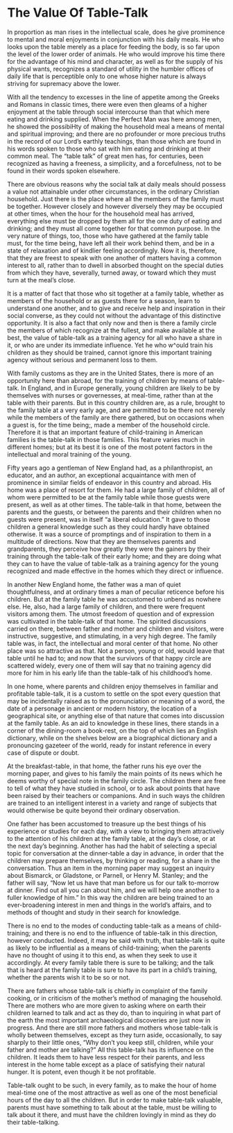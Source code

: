 # The Value Of Table-Talk

In proportion as man rises in the intellectual scale, does he give prominence to mental and moral enjoyments in conjunction with his daily meals. He who looks upon the table merely as a place for feeding the body, is so far upon the level of the lower order of animals. He who would improve his time there for the advantage of his mind and character, as well as for the supply of his physical wants, recognizes a standard of utility in the humbler offices of daily life that is perceptible only to one whose higher nature is always striving for supremacy above the lower.

With all the tendency to excesses in the line of appetite among the Greeks and Romans in classic times, there were even then gleams of a higher enjoyment at the table through social intercourse than that which mere eating and drinking supplied. When the Perfect Man was here among men, he showed the possibiHty of making the household meal a means of mental and spiritual improving; and there are no profounder or more precious truths in the record of our Lord's earthly teachings, than those which are found in his words spoken to those who sat with him eating and drinking at their common meal. The "table talk" of great men has, for centuries, been recognized as having a freeness, a simplicity, and a forcefulness, not to be found in their words spoken elsewhere.

There are obvious reasons why the social talk at daily meals should possess a value not attainable under other circumstances, in the ordinary Christian household. Just there is the place where all the members of the family must be together. However closely and however diversely they may be occupied at other times, when the hour for the household meal has arrived, everything else must be dropped by them all for the one duty of eating and drinking; and they must all come together for that common purpose. In the very nature of things, too, those who have gathered at the family table must, for the time being, have left all their work behind them, and be in a state of relaxation and of kindlier feeling accordingly. Now it is, therefore, that they are freest to speak with one another of matters having a common interest to all, rather than to dwell in absorbed thought on the special duties from which they have, severally, turned away, or toward which they must turn at the meal's close.

It is a matter of fact that those who sit together at a family table, whether as members of the household or as guests there for a season, learn to understand one another, and to give and receive help and inspiration in their social converse, as they could not without the advantage of this distinctive opportunity. It is also a fact that only now and then is there a family circle the members of which recognize at the fullest, and make available at the best, the value of table-talk as a training agency for all who have a share in it, or who are under its immediate influence. Yet he who w^ould train his children as they should be trained, cannot ignore this important training agency without serious and permanent loss to them.

With family customs as they are in the United States, there is more of an opportunity here than abroad, for the training of children by means of table-talk. In England, and in Europe generally, young children are likely to be by themselves with nurses or governesses, at meal-time, rather than at the table with their parents. But in this country children are, as a rule, brought to the family table at a very early age, and are permitted to be there not merely while the members of the family are there gathered, but on occasions when a guest is, for the time being;, made a member of the household circle. Therefore it is that an important feature of child-training in American families is the table-talk in those families. This feature varies much in different homes; but at its best it is one of the most potent factors in the intellectual and moral training of the young.

Fifty years ago a gentleman of New England had, as a philanthropist, an educator, and an author, an exceptional acquaintance with men of prominence in similar fields of endeavor in this country and abroad. His home was a place of resort for them. He had a large family of children, all of whom were permitted to be at the family table while those guests were present, as well as at other times. The table-talk in that home, between the parents and the guests, or between the parents and their children when no guests were present, was in itself "a liberal education." It gave to those children a general knowledge such as they could hardly have obtained otherwise. It was a source of promptings and of inspiration to them in a multitude of directions. Now that they are themselves parents and grandparents, they perceive how greatly they were the gainers by their training through the table-talk of their early home; and they are doing what they can to have the value of table-talk as a training agency for the young recognized and made effective in the homes which they direct or influence.

In another New England home, the father was a man of quiet thoughtfulness, and at ordinary times a man of peculiar reticence before his children. But at the family table he was accustomed to unbend as nowhere else. He, also, had a large family of children, and there were frequent visitors among them. The utmost freedom of question and of expression was cultivated in the table-talk of that home. The spirited discussions carried on there, between father and mother and children and visitors, were instructive, suggestive, and stimulating, in a very high degree. The family table was, in fact, the intellectual and moral center of that home. No other place was so attractive as that. Not a person, young or old, would leave that table until he had to; and now that the survivors of that happy circle are scattered widely, every one of them will say that no training agency did more for him in his early life than the table-talk of his childhood's home.

In one home, where parents and children enjoy themselves in familiar and profitable table-talk, it is a custom to settle on the spot every question that may be incidentally raised as to the pronunciation or meaning of a word, the date of a personage in ancient or modern history, the location of a geographical site, or anything else of that nature that comes into discussion at the family table. As an aid to knowledge in these lines, there stands in a corner of the dining-room a book-rest, on the top of which lies an English dictionary, while on the shelves below are a biographical dictionary and a pronouncing gazeteer of the world, ready for instant reference in every case of dispute or doubt.

At the breakfast-table, in that home, the father runs his eye over the morning paper, and gives to his family the main points of its news which he deems worthy of special note in the family circle. The children there are free to tell of what they have studied in school, or to ask about points that have been raised by their teachers or companions. And in such ways the children are trained to an intelligent interest in a variety and range of subjects that would otherwise be quite beyond their ordinary observation.

One father has been accustomed to treasure up the best things of his experience or studies for each day, with a view to bringing them attractively to the attention of his children at the family table, at the day's close, or at the next day's beginning. Another has had the habit of selecting a special topic for conversation at the dinner-table a day in advance, in order that the children may prepare themselves, by thinking or reading, for a share in the conversation. Thus an item in the morning paper may suggest an inquiry about Bismarck, or Gladstone, or Parnell, or Henry M. Stanley; and the father will say, "Now let us have that man before us for our talk to-morrow at dinner. Find out all you can about him, and we will help one another to a fuller knowledge of him." In this way the children are being trained to an ever-broadening interest in men and things in the world's affairs, and to methods of thought and study in their search for knowledge.

There is no end to the modes of conducting table-talk as a means of child-training; and there is no end to the influence of table-talk in this direction, however conducted. Indeed, it may be said with truth, that table-talk is quite as likely to be influential as a means of child-training; when the parents have no thought of using it to this end, as when they seek to use it accordingly. At every family table there is sure to be talking; and the talk that is heard at the family table is sure to have its part in a child's training, whether the parents wish it to be so or not.

There are fathers whose table-talk is chiefly in complaint of the family cooking, or in criticism of the mother's method of managing the household. There are mothers who are more given to asking where on earth their children learned to talk and act as they do, than to inquiring in what part of the earth the most important archaeological discoveries are just now in progress. And there are still more fathers and mothers whose table-talk is wholly between themselves, except as they turn aside, occasionally, to say sharply to their little ones, "Why don't you keep still, children, while your father and mother are talking?" All this table-talk has its influence on the children. It leads them to have less respect for their parents, and less interest in the home table except as a place of satisfying their natural hunger. It is potent, even though it be not profitable.

Table-talk ought to be such, in every family, as to make the hour of home meal-time one of the most attractive as well as one of the most beneficial hours of the day to all the children. But in order to make table-talk valuable, parents must have something to talk about at the table, must be willing to talk about it there, and must have the children lovingly in mind as they do their table-talking.